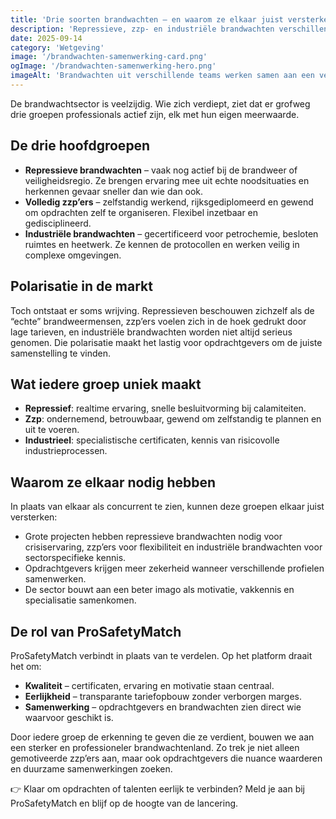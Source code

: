 ```yaml
---
title: 'Drie soorten brandwachten – en waarom ze elkaar juist versterken'
description: 'Repressieve, zzp- en industriële brandwachten verschillen, maar samen maken ze opdrachten veiliger. Ontdek hoe ProSafetyMatch de brug slaat.'
date: 2025-09-14
category: 'Wetgeving'
image: '/brandwachten-samenwerking-card.png'
ogImage: '/brandwachten-samenwerking-hero.png'
imageAlt: 'Brandwachten uit verschillende teams werken samen aan een veiligheidsplan'
---
```


De brandwachtsector is veelzijdig. Wie zich verdiept, ziet dat er grofweg drie groepen professionals actief zijn, elk met hun eigen meerwaarde.

## De drie hoofdgroepen

- **Repressieve brandwachten** – vaak nog actief bij de brandweer of veiligheidsregio. Ze brengen ervaring mee uit echte noodsituaties en herkennen gevaar sneller dan wie dan ook.
- **Volledig zzp’ers** – zelfstandig werkend, rijksgediplomeerd en gewend om opdrachten zelf te organiseren. Flexibel inzetbaar en gedisciplineerd.
- **Industriële brandwachten** – gecertificeerd voor petrochemie, besloten ruimtes en heetwerk. Ze kennen de protocollen en werken veilig in complexe omgevingen.

## Polarisatie in de markt

Toch ontstaat er soms wrijving. Repressieven beschouwen zichzelf als de “echte” brandweermensen, zzp’ers voelen zich in de hoek gedrukt door lage tarieven, en industriële brandwachten worden niet altijd serieus genomen. Die polarisatie maakt het lastig voor opdrachtgevers om de juiste samenstelling te vinden.

## Wat iedere groep uniek maakt

- **Repressief**: realtime ervaring, snelle besluitvorming bij calamiteiten.
- **Zzp**: ondernemend, betrouwbaar, gewend om zelfstandig te plannen en uit te voeren.
- **Industrieel**: specialistische certificaten, kennis van risicovolle industrieprocessen.

## Waarom ze elkaar nodig hebben

In plaats van elkaar als concurrent te zien, kunnen deze groepen elkaar juist versterken:

- Grote projecten hebben repressieve brandwachten nodig voor crisiservaring, zzp’ers voor flexibiliteit en industriële brandwachten voor sectorspecifieke kennis.
- Opdrachtgevers krijgen meer zekerheid wanneer verschillende profielen samenwerken.
- De sector bouwt aan een beter imago als motivatie, vakkennis en specialisatie samenkomen.

## De rol van ProSafetyMatch

ProSafetyMatch verbindt in plaats van te verdelen. Op het platform draait het om:

- **Kwaliteit** – certificaten, ervaring en motivatie staan centraal.
- **Eerlijkheid** – transparante tariefopbouw zonder verborgen marges.
- **Samenwerking** – opdrachtgevers en brandwachten zien direct wie waarvoor geschikt is.

Door iedere groep de erkenning te geven die ze verdient, bouwen we aan een sterker en professioneler brandwachtenland. Zo trek je niet alleen gemotiveerde zzp’ers aan, maar ook opdrachtgevers die nuance waarderen en duurzame samenwerkingen zoeken.

👉 Klaar om opdrachten of talenten eerlijk te verbinden? Meld je aan bij ProSafetyMatch en blijf op de hoogte van de lancering.
